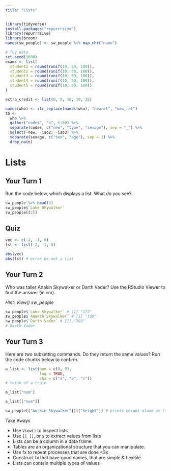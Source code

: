 ```yaml
---
title: "Lists"
---
```


```r
library(tidyverse)
install.packages("repurrrsive")
library(repurrrsive)
library(broom)
names(sw_people) <- sw_people %>% map_chr("name")

# Toy data
set.seed(1000)
exams <- list(
  student1 = round(runif(10, 50, 100)),
  student2 = round(runif(10, 50, 100)),
  student3 = round(runif(10, 50, 100)),
  student4 = round(runif(10, 50, 100)),
  student5 = round(runif(10, 50, 100))
)

extra_credit <- list(0, 0, 10, 10, 15)

names(who) <- str_replace(names(who), "newrel", "new_rel")
tb <-  
  who %>%
  gather("codes", "n", 5:60) %>%
  separate(codes, c("new", "type", "sexage"), sep = "_") %>%
  select(-new, -iso2, -iso3) %>%
  separate(sexage, c("sex", "age"), sep = 1) %>%
  drop_na(n)
```

# Lists

## Your Turn 1

Run the code below, which displays a list. What do you see?

```r
sw_people %>% head(3)
sw_people$`Luke Skywalker`
sw_people[[2]]
```

## Quiz

```r
vec <- c(-2, -1, 0)
lst <- list(-2, -1, 0)

abs(vec)
abs(lst) # error bc not a list
```

## Your Turn 2

Who was taller Anakin Skywalker or Darth Vader? 
Use the RStudio Viewer to find the answer (in cm).

*Hint: View() sw_people*

```r
sw_people$`Luke Skywalker` # [1] "172"
sw_people$`Anakin Skywalker` # [1] "188"
sw_people$`Darth Vader` # [1] "202"
# Darth Vader
```

## Your Turn 3

Here are two subsetting commands. Do they return the same values? Run the code chunks below to confirm.

```r
a_list <- list(num = c(8, 9), 
               log = TRUE,    
               cha = c("a", "b", "c"))
# think of a train
```

```r
a_list["num"]
```

```r
a_list[["num"]]
```
```r
sw_people[["Anakin Skywalker"]][["height"]] # prints height alone as [1] "188"
```


Take Aways

* Use `View()` to inspect lists
* Use `[[ ]]`, or `$` to extract values from lists
* Lists can be a column in a data frame
* Tables are an organizational structure that you can manipulate.
* Use fx to repeat processes that are done <3x
* Construct fx that have good names, that are simple & flexible
* Lists can contain multiple types of values
